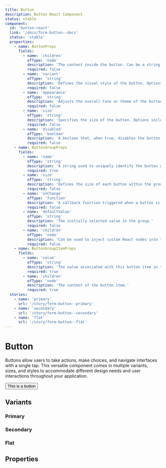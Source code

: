 ```yaml
---
title: Button
description: Button React Component
status: stable
component:
  id: 'button-react'
  link: '/docs/form-button--docs'
  status: 'stable'
  properties:
    - name: ButtonProps
      fields:
        - name: 'children'
          ofType: 'node'
          description: 'The content inside the button. Can be a string or any valid React node.'
          required: false
        - name: 'variant'
          ofType: 'string'
          description: 'Defines the visual style of the button. Options include: primary, secondary, flat.'
          required: false
        - name: 'appearance'
          ofType: 'string'
          description: 'Adjusts the overall tone or theme of the button. Options are: default, dark, light.'
          required: false
        - name: 'size'
          ofType: 'string'
          description: 'Specifies the size of the button. Options include: small, medium, large.'
          required: false
        - name: 'disabled'
          ofType: 'boolean'
          description: 'A boolean that, when true, disables the button and prevents interaction.'
          required: false
    - name: ButtonGroupProps
      fields:
        - name: 'name'
          ofType: 'string'
          description: 'A string used to uniquely identify the button group. Useful for forms or accessibility purposes.'
          required: true
        - name: 'size'
          ofType: 'string'
          description: 'Defines the size of each button within the group. Options include: small, medium, large.'
          required: false
        - name: 'onChange'
          ofType: 'function'
          description: 'A callback function triggered when a button is selected. It receives the selected value.'
          required: false
        - name: 'defaultValue'
          ofType: 'string'
          description: 'The initially selected value in the group.'
          required: false
        - name: 'children'
          ofType: 'node'
          description: 'Can be used to inject custom React nodes into the group (if needed for flexibility).'
          required: false
    - name: ButtonGroupItemProps
      fields:
        - name: 'value'
          ofType: 'string'
          description: 'The value associated with this button item in the group.'
          required: true
        - name: 'children'
          ofType: 'node'
          description: 'The content of the button item.'
          required: true
  stories:
    - name: 'primary'
      url: '/story/form-button--primary'
    - name: 'secondary'
      url: '/story/form-button--secondary'
    - name: 'flat'
      url: '/story/form-button--flat'
---
```


# Button

Buttons allow users to take actions, make choices, and navigate interfaces with a single tap. 
This versatile component comes in multiple variants, sizes, and styles to accommodate different design needs and user interactions throughout your application.

<Section current="react" >

<ComponentPreview>
  <Button>This is a button</Button>
</ComponentPreview>

## Variants

### Primary
<StorybookFrame
  componentId="button-react"
  story="primary" />

### Secondary
<StorybookFrame
  componentId="button-react"
  story="secondary" />

### Flat
<StorybookFrame
  componentId="button-react"
  story="flat" />


## Properties

<ComponentPropertiesTable componentId="button-react" />

</Section>

